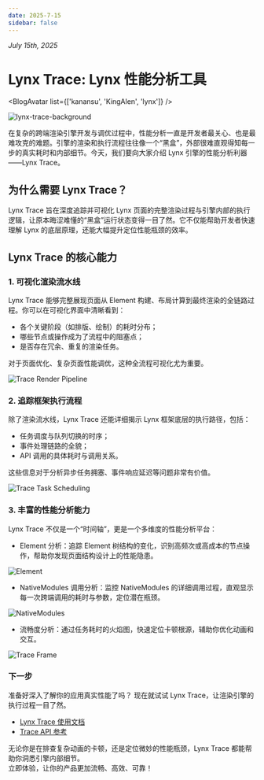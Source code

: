 ```yaml
---
date: 2025-7-15
sidebar: false
---
```


<style>{`
  .full_image {
    width: 750px;
    margin: 20px;
  }
`}</style>


_July 15th, 2025_

# Lynx Trace: Lynx 性能分析工具

<BlogAvatar list={['kanansu', 'KingAlen', 'lynx']} />

![lynx-trace-background](https://lf-lynx.tiktok-cdns.com/obj/lynx-artifacts-oss-sg/plugin/static/lynx-trace-background.svg)

在复杂的跨端渲染引擎开发与调优过程中，性能分析一直是开发者最关心、也是最难攻克的难题。引擎的渲染和执行流程往往像一个“黑盒”，外部很难直观得知每一步的真实耗时和内部细节。今天，我们要向大家介绍 Lynx 引擎的性能分析利器——Lynx Trace。

## 为什么需要 Lynx Trace？

Lynx Trace 旨在深度追踪并可视化 Lynx 页面的完整渲染过程与引擎内部的执行逻辑，让原本晦涩难懂的“黑盒”运行状态变得一目了然。它不仅能帮助开发者快速理解 Lynx 的底层原理，还能大幅提升定位性能瓶颈的效率。

## Lynx Trace 的核心能力

### 1. 可视化渲染流水线

Lynx Trace 能够完整展现页面从 Element 构建、布局计算到最终渲染的全链路过程。你可以在可视化界面中清晰看到：

- 各个关键阶段（如排版、绘制）的耗时分布；
- 哪些节点或操作成为了流程中的阻塞点；
- 是否存在冗余、重复的渲染任务。

对于页面优化、复杂页面性能调优，这种全流程可视化尤为重要。

<img
  src="https://lf-lynx.tiktok-cdns.com/obj/lynx-artifacts-oss-sg/plugin/static/trace_render_pipeline.png"
  alt="Trace Render Pipeline"
  className="full_image"
/>

### 2. 追踪框架执行流程

除了渲染流水线，Lynx Trace 还能详细揭示 Lynx 框架底层的执行路径，包括：

- 任务调度与队列切换的时序；
- 事件处理链路的全貌；
- API 调用的具体耗时与调用关系。

这些信息对于分析异步任务拥塞、事件响应延迟等问题非常有价值。

<img
  src="https://lf-lynx.tiktok-cdns.com/obj/lynx-artifacts-oss-sg/plugin/static/trace-scheduling.png"
  alt="Trace Task Scheduling"
  className="full_image"
/>

### 3. 丰富的性能分析能力

Lynx Trace 不仅是一个“时间轴”，更是一个多维度的性能分析平台：

- Element 分析：追踪 Element 树结构的变化，识别高频次或高成本的节点操作，帮助你发现页面结构设计上的性能隐患。

<img
  src="https://lf-lynx.tiktok-cdns.com/obj/lynx-artifacts-oss-sg/plugin/static/element-render-analysis.png"
  alt="Element"
  className="full_image"
/>

- NativeModules 调用分析：监控 NativeModules 的详细调用过程，直观显示每一次跨端调用的耗时与参数，定位潜在瓶颈。

<img
  src="https://lf-lynx.tiktok-cdns.com/obj/lynx-artifacts-oss-sg/plugin/static/nativemodule-invoke-flow.png"
  alt="NativeModules"
  className="full_image"
/>

- 流畅度分析：通过任务耗时的火焰图，快速定位卡顿根源，辅助你优化动画和交互。

<img
  src="https://lf-lynx.tiktok-cdns.com/obj/lynx-artifacts-oss-sg/plugin/static/trace-frame.png"
  alt="Trace Frame"
  className="full_image"
/>

### 下一步

准备好深入了解你的应用真实性能了吗？
现在就试试 Lynx Trace，让渲染引擎的执行过程一目了然。

- [Lynx Trace 使用文档](/guide/performance/analysis/record-trace)
- [Trace API 参考](/guide/performance/analysis/trace-advance-usage/custom-trace)

无论你是在排查复杂动画的卡顿，还是定位微妙的性能瓶颈，Lynx Trace 都能帮助你洞悉引擎内部细节。  
立即体验，让你的产品更加流畅、高效、可靠！
